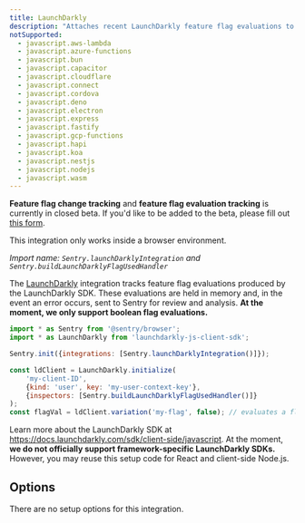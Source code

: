 ```yaml
---
title: LaunchDarkly
description: "Attaches recent LaunchDarkly feature flag evaluations to error event context."
notSupported:
  - javascript.aws-lambda
  - javascript.azure-functions
  - javascript.bun
  - javascript.capacitor
  - javascript.cloudflare
  - javascript.connect
  - javascript.cordova
  - javascript.deno
  - javascript.electron
  - javascript.express
  - javascript.fastify
  - javascript.gcp-functions
  - javascript.hapi
  - javascript.koa
  - javascript.nestjs
  - javascript.nodejs
  - javascript.wasm
---
```


<Alert level="info" title="Currently in Beta">

**Feature flag change tracking** and **feature flag evaluation tracking** is currently in closed beta. If you'd like to be added to the beta, please fill out [this form](https://forms.gle/EeNwTepvVwt7poAJ8).

</Alert>

<Alert level="info">

This integration only works inside a browser environment.

</Alert>

_Import name: `Sentry.launchDarklyIntegration` and `Sentry.buildLaunchDarklyFlagUsedHandler`_

The [LaunchDarkly](https://launchdarkly.com/) integration tracks feature flag evaluations produced by the LaunchDarkly SDK. These evaluations are held in memory and, in the event an error occurs, sent to Sentry for review and analysis. **At the moment, we only support boolean flag evaluations.**

```JavaScript
import * as Sentry from '@sentry/browser';
import * as LaunchDarkly from 'launchdarkly-js-client-sdk';

Sentry.init({integrations: [Sentry.launchDarklyIntegration()]});

const ldClient = LaunchDarkly.initialize(
    'my-client-ID',
    {kind: 'user', key: 'my-user-context-key'},
    {inspectors: [Sentry.buildLaunchDarklyFlagUsedHandler()]}
);
const flagVal = ldClient.variation('my-flag', false); // evaluates a flag
```

Learn more about the LaunchDarkly SDK at https://docs.launchdarkly.com/sdk/client-side/javascript.
At the moment, **we do not officially support framework-specific LaunchDarkly
SDKs.** However, you may reuse this setup code for React and client-side Node.js.

## Options

There are no setup options for this integration.
